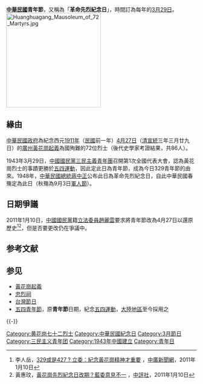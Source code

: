 {{Otheruses|subject=|other=青年的其他意思|青年 (消歧義)}}{{About|中華民國的烈士紀念日|中華人民共和國的烈士紀念日|烈士紀念日}}
'''[[中華民國|中華民國]]青年節'''，又稱為「'''革命先烈紀念日'''」，時間訂為每年的[[3月29日|3月29日]]。
[[File:Huanghuagang_Mausoleum_of_72_Martyrs.jpg|250px]]

== 緣由 ==
{{main|黄花岗起义}}
[[中華民國政府|中華民國政府]]為紀念西元[[1911年|1911年]]（[[民國紀元|民國]]前一年）[[4月27日|4月27日]]（[[清朝|清]][[宣統|宣統]]三年三月廿九日）的[[廣州|廣州]][[黃花崗起義|黃花崗起義]]為國殉難的72位烈士（後代史學家考證結果，共86人）。

1943年3月29日，[[中國國民黨|中國國民黨]][[三民主義青年團|三民主義青年團]]召開第1次全國代表大會，認為黃花崗烈士的事蹟更勝於[[五四運動|五四運動]]，因此定此日為青年節，成為今日329青年節的由來。1948年，[[中華民國總統|中華民國總統]][[蔣中正|蔣中正]]公布此日為革命先烈紀念日，自此中華民國春殤定為此日（秋殤為9月3日[[軍人節|軍人節]]）。

== 日期爭議 ==
2011年1月10日，[[中國國民黨|中國國民黨]]籍[[立法委員|立法委員]][[趙麗雲|趙麗雲]]要求將青年節改為4月27日以還原歷史<ref>李人岳，[http://tw.news.yahoo.com/329%E6%88%96%E6%98%AF427-%E7%AB%8B%E5%A7%94-%E7%B4%80%E5%BF%B5%E9%BB%83%E8%8A%B1%E5%B4%97%E7%B2%BE%E7%A5%9E%E6%89%8D%E9%87%8D%E8%A6%81-20110109-235823-508.html 329或是427 ? 立委：紀念黃花崗精神才重要] {{Wayback|url=http://tw.news.yahoo.com/329%E6%88%96%E6%98%AF427-%E7%AB%8B%E5%A7%94-%E7%B4%80%E5%BF%B5%E9%BB%83%E8%8A%B1%E5%B4%97%E7%B2%BE%E7%A5%9E%E6%89%8D%E9%87%8D%E8%A6%81-20110109-235823-508.html |date=20151007104359 }}，[[中廣新聞網|中廣新聞網]]，2011年1月10日</ref><ref>黃惠玟，[http://hk.crntt.com/doc/1015/6/5/5/101565528.html 黃花崗先烈紀念日改期？藍委意見不一] {{Wayback|url=http://hk.crntt.com/doc/1015/6/5/5/101565528.html |date=20151006235546 }}，[[中評社|中評社]]，2011年1月10日</ref>，但是否要更改仍在爭議中。

== 参考文献 ==
{{Reflist}}

== 参见 ==
{{Portal box|中華民國|台灣}}
* [[黃花崗起義|黃花崗起義]]
* [[忠烈祠_(台灣)|忠烈祠]]
* [[台灣節日|台灣節日]]
* [[五四青年節|五四青年節]]，原'''青年節'''日期，紀念[[五四運動|五四運動]]，[[大陸地區|大陸地區]]至今採用之

{{-}}
{{台灣節日}}

[[Category:黄花岗七十二烈士|Category:黄花岗七十二烈士]]
[[Category:中華民國紀念日|Category:中華民國紀念日]]
[[Category:3月節日|Category:3月節日]]
[[Category:三民主义青年团|Category:三民主义青年团]]
[[Category:1943年中國建立|Category:1943年中國建立]]
[[Category:青年日|Category:青年日]]
